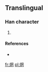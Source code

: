 ==Translingual==

===Han character===
{{Han char|rn=86|rad=火|as=08|sn=12|four=|canj=火月廿女 (FBTV)}}

# {{defn|Han|sort=火08}}

====References====
* {{Han ref|kx=0675.191|dkj=19148|dj=|hdz=32209.101|uh=7139|ud=28985|bh=|bd=}}

[[fr:焹]]
[[pl:焹]]
